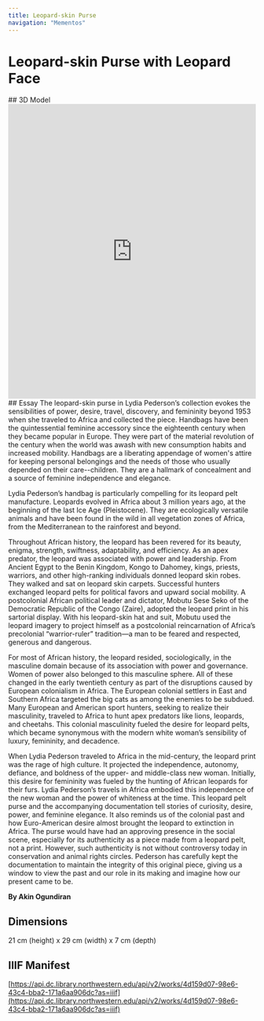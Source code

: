 ```yaml
---
title: Leopard-skin Purse
navigation: "Mementos"
---
```

# Leopard-skin Purse with Leopard Face
<Viewer options = "showTitle: false" iiifContent="https://api.dc.library.northwestern.edu/api/v2/works/4d159d07-98e6-43c4-bba2-171a6aa906dc?as=iiif" />
## 3D Model
<iframe title="Leopard-face purse | Pederson [DRAFT]" frameborder="0" allowfullscreen mozallowfullscreen="true" webkitallowfullscreen="true" allow="autoplay; fullscreen; xr-spatial-tracking" xr-spatial-tracking execution-while-out-of-viewport execution-while-not-rendered web-share src="https://sketchfab.com/models/6b54d8e7809945b39ea54686ae86a537/embed" width ="100%" height="600"> </iframe> 
## Essay
The leopard-skin purse in Lydia Pederson’s collection evokes the sensibilities of power, desire, travel, discovery, and femininity beyond 1953 when she traveled to Africa and collected the piece. Handbags have been the quintessential feminine accessory since the eighteenth century when they became popular in Europe. They were part of the material revolution of the century when the world was awash with new consumption habits and increased mobility. Handbags are a liberating appendage of women's attire for keeping personal belongings and the needs of those who usually depended on their care--children. They are a hallmark of concealment and a source of feminine independence and elegance. 

Lydia Pederson’s handbag is particularly compelling for its leopard pelt manufacture. Leopards evolved in Africa about 3 million years ago, at the beginning of the last Ice Age (Pleistocene). They are ecologically versatile animals and have been found in the wild in all vegetation zones of Africa, from the Mediterranean to the rainforest and beyond.   

Throughout African history, the leopard has been revered for its beauty, enigma, strength, swiftness, adaptability, and efficiency. As an apex predator, the leopard was associated with power and leadership. From Ancient Egypt to the Benin Kingdom, Kongo to Dahomey, kings, priests, warriors, and other high-ranking individuals donned leopard skin robes. They walked and sat on leopard skin carpets. Successful hunters exchanged leopard pelts for political favors and upward social mobility. A postcolonial African political leader and dictator, Mobutu Sese Seko of the Democratic Republic of the Congo (Zaire), adopted the leopard print in his sartorial display.  With his leopard-skin hat and suit, Mobutu used the leopard imagery to project himself as a postcolonial reincarnation of Africa’s precolonial “warrior-ruler” tradition—a man to be feared and respected, generous and dangerous.

For most of African history, the leopard resided, sociologically, in the masculine domain because of its association with power and governance. Women of power also belonged to this masculine sphere. All of these changed in the early twentieth century as part of the disruptions caused by European colonialism in Africa. The European colonial settlers in East and Southern Africa targeted the big cats as among the enemies to be subdued. Many European and American sport hunters, seeking to realize their masculinity, traveled to Africa to hunt apex predators like lions, leopards, and cheetahs. This colonial masculinity fueled the desire for leopard pelts, which became synonymous with the modern white woman’s sensibility of luxury, femininity, and decadence. 

When Lydia Pederson traveled to Africa in the mid-century, the leopard print was the rage of high culture. It projected the independence, autonomy, defiance, and boldness of the upper- and middle-class new woman. Initially, this desire for femininity was fueled by the hunting of African leopards for their furs. Lydia Pederson’s travels in Africa embodied this independence of the new woman and the power of whiteness at the time. This leopard pelt purse and the accompanying documentation tell stories of curiosity, desire, power, and feminine elegance. It also reminds us of the colonial past and how Euro-American desire almost brought the leopard to extinction in Africa. The purse would have had an approving presence in the social scene, especially for its authenticity as a piece made from a leopard pelt, not a print. However, such authenticity is not without controversy today in conservation and animal rights circles. Pederson has carefully kept the documentation to maintain the integrity of this original piece, giving us a window to view the past and our role in its making and imagine how our present came to be.

<strong>By Akin Ogundiran </strong>
## Dimensions
21 cm (height) x 29 cm (width) x 7 cm (depth)
## IIIF Manifest
[https://api.dc.library.northwestern.edu/api/v2/works/4d159d07-98e6-43c4-bba2-171a6aa906dc?as=iiif](https://api.dc.library.northwestern.edu/api/v2/works/4d159d07-98e6-43c4-bba2-171a6aa906dc?as=iiif)
